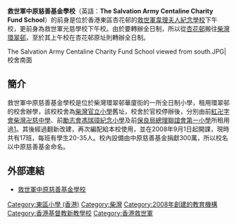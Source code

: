 {{不是|救世軍中原慈善基金皇后山學校}}
{{Infobox School
| name = 救世軍中原慈善基金學校
| other_name = The Salvation Army Centaline Charity Fund School
| image = [[File:North_of_The_Salvation_Army_Centaline_Charity_Fund_School.jpg|280px]]<BR>校舍北面
| established = 2008年
| type = 全日制津貼小學<br>教學語言：中文（英文科除外）
| religion = 基督教
| affiliation = 
| district = 東區
| grades = 小一至小六
| president = 
| principal = 黄順娥女士
| vice_principal = 黃清思女士
| staff = 30
| students = 約550人
| athletics = 
| conference = 
| address = {{HKG}}[[東區_(香港)|東區]][[柴灣|柴灣]]華廈街九號
| tel = 25562292
| fax = 25562722
| website = http://www.saccf.edu.hk
}}

'''救世軍中原慈善基金學校'''（英語：'''The Salvation Army Centaline Charity Fund School'''）的前身是位於香港東區杏花邨的[[救世軍韋理夫人紀念學校|救世軍韋理夫人紀念學校]]下午校，更前身為救世軍光慈學校下午校。由於要轉辦全日制，所以從[[杏花邨|杏花邨]]搬往[[柴灣|柴灣]][[環翠邨|環翠邨]]，至於其上午校在杏花邨原址則轉辦全日制。
<gallery>
The Salvation Army Centaline Charity Fund School viewed from south.JPG|校舍南面
</gallery>

== 簡介 ==
救世軍中原慈善基金學校是位於柴灣環翠邨華廈街的一所全日制小學，租用環翠邨的校舍辦學，該校校舍為[[柴灣官立小學|柴灣官立小學]]舊址，校舍於官校停辦後，分別由前[[世界红卍字会|紅卍字會]][[香港紅卍字會大埔卍慈中學|柴灣卍慈中學]]、前[[勵志會馮瑞璋紀念小學|勵志會馮瑞璋紀念小學]]及前[[保良局總理聯誼會第一小學|保良局總理聯誼會第一小學]]所租用過[https://web.archive.org/web/20100215124400/http://www.edb.gov.hk/FileManager/TC/content_742/result02s-c.pdf]。其後經過翻新改建，再次編配給本校使用，並在2008年9月1日起開課，現時共有17班，每班有學生20-35人。校內設備由中原慈善基金捐獻300萬，所以校名以中原慈善基金命名。

==外部連結==
*[http://www.saccf.edu.hk 救世軍中原慈善基金學校] {{Wayback|url=http://www.saccf.edu.hk/ |date=20200321065456 }}

{{HK-edu-stub}}
{{香港救世軍學校}}

[[Category:東區小學_(香港)|Category:東區小學 (香港)]]
[[Category:柴灣|Category:柴灣]]
[[Category:2008年創建的教育機構|Category:2008年創建的教育機構]]
[[Category:香港基督教新教學校|Category:香港基督教新教學校]]
[[Category:香港救世軍|Category:香港救世軍]]